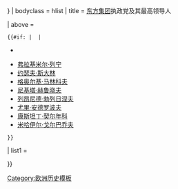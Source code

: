 <noinclude>{{noteTA|G1 = 政治人物}}</noinclude>{{Navbox with columns
| name = 东方集团执政党领导人
| state = {{{state|{{{1|autocollapse}}}}}}
| bodyclass = hlist
| title = [[东方集团]]执政党及其最高领导人

| above =
 {{#if:{{{1|}}} |<!--then nothing--> |<!--else:-->
* {{nowrap| '''[[苏联共产党]]''' }}
:
* [[弗拉基米尔·列宁]] 
* [[约瑟夫·斯大林]] 
* [[格奥尔基·马林科夫]]
* [[尼基塔·赫鲁晓夫]] 
* [[列昂尼德·勃列日涅夫]] 
* [[尤里·安德罗波夫]]
* [[康斯坦丁·契尔年科]]
* [[米哈伊尔·戈尔巴乔夫]]
 }}

| list1 =
 {{Navbox with columns |child |bodyclass=hlist |padding=0

  | col1width = 80em
|col1 = {{Navbox|child
         |group1=[[阿尔巴尼亚劳动党]]
         |list1= 
*[[恩维尔·霍查]]
*[[拉米兹·阿利雅]]
         |group2=[[保加利亚共产党]]
|list2=
*[[格奥尔基·季米特洛夫]]
*[[维尔科·契尔文科夫]]
*[[托多尔·日夫科夫]]
*[[佩特尔·姆拉德诺夫]]
         |group3=[[捷克斯洛伐克共产党]]
|list3=
*[[克莱门特·哥特瓦尔德]]
*[[安东宁·诺沃提尼]]
*[[亚历山大·杜布切克]]
*[[古斯塔夫·胡萨克]]
*[[米洛什·雅克什]]
*[[卡雷尔·乌尔班内克]]
         |group4=[[德国统一社会党]]|list4=
*[[威廉·皮克]] 
*[[奥托·格罗提渥]] 
*[[瓦尔特·乌布利希]] 
*[[埃里希·昂纳克]] 
*[[埃贡·克伦茨]] 
        }}

|col2width=90em
|col2 = {{Navbox|child
         |group1=[[匈牙利劳动人民党]]<br>[[匈牙利社会主义工人党]] 
         |list1=
*[[拉科西·马加什]]
*[[格罗·埃诺]]
*[[卡达尔·亚诺什]] 
*[[格罗斯·卡罗伊]]
*[[涅尔什·雷热]]
         |group2=[[波兰工人党]]<br>[[波兰统一工人党]] 
         |list2=
*[[瓦迪斯瓦夫·哥穆尔卡]]
*[[博莱斯瓦夫·贝鲁特]]
*[[爱德华·奥哈布]]
*[[爱德华·盖莱克]]
*[[斯坦尼斯瓦夫·卡尼亚]]
*[[沃伊切赫·雅鲁泽尔斯基]]
*[[米奇斯瓦夫·拉科夫斯基]]
         |group3=[[罗马尼亚共产党]] 
         |list3=
*[[格奥尔基·乔治乌-德治]]
*[[格奥尔基·阿波斯托尔]]
*[[尼古拉·齐奥塞斯库]]
       |group4=[[南斯拉夫共产主义者联盟]]
       |list4= 
* [[约瑟普·布罗兹·铁托]]
* [[斯特万·多罗尼斯基]]
* [[拉扎尔·莫伊索夫]]
* [[杜尚·德拉戈萨瓦茨]]
* [[米特亚·里比契奇]]
* [[德拉戈斯拉夫·马尔科维奇]]
* [[阿利·舒克里亚]]
* [[维多耶·扎尔科维奇]]
* [[米兰科·雷诺维察]]
* [[博什科·克鲁尼奇]]
* [[斯蒂佩·舒瓦尔]]
* [[米兰·潘切夫斯基]]
        }}
}}

}}<noinclude>

{{collapsible option
|statename = optional
}}

[[Category:欧洲历史模板]]
</noinclude>